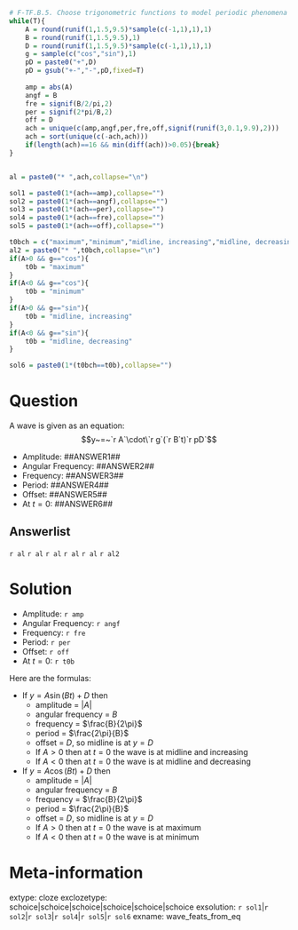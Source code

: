 ```r
# F-TF.B.5. Choose trigonometric functions to model periodic phenomena with specified amplitude, frequency, and midline.
while(T){
    A = round(runif(1,1.5,9.5)*sample(c(-1,1),1),1)
    B = round(runif(1,1.5,9.5),1)
    D = round(runif(1,1.5,9.5)*sample(c(-1,1),1),1)
    g = sample(c("cos","sin"),1)
    pD = paste0("+",D)
    pD = gsub("+-","-",pD,fixed=T)
    
    amp = abs(A)
    angf = B
    fre = signif(B/2/pi,2)
    per = signif(2*pi/B,2)
    off = D
    ach = unique(c(amp,angf,per,fre,off,signif(runif(3,0.1,9.9),2)))
    ach = sort(unique(c(-ach,ach)))
    if(length(ach)==16 && min(diff(ach))>0.05){break}
}


al = paste0("* ",ach,collapse="\n")

sol1 = paste0(1*(ach==amp),collapse="")
sol2 = paste0(1*(ach==angf),collapse="")
sol3 = paste0(1*(ach==per),collapse="")
sol4 = paste0(1*(ach==fre),collapse="")
sol5 = paste0(1*(ach==off),collapse="")

t0bch = c("maximum","minimum","midline, increasing","midline, decreasing")
al2 = paste0("* ",t0bch,collapse="\n")
if(A>0 && g=="cos"){
    t0b = "maximum"
}
if(A<0 && g=="cos"){
    t0b = "minimum"
}
if(A>0 && g=="sin"){
    t0b = "midline, increasing"
}
if(A<0 && g=="sin"){
    t0b = "midline, decreasing"
}

sol6 = paste0(1*(t0bch==t0b),collapse="")

```

Question
========

A wave is given as an equation:
$$y~=~`r A`\cdot\`r g`(`r B`t)`r pD`$$

* Amplitude: ##ANSWER1##
* Angular Frequency: ##ANSWER2##
* Frequency: ##ANSWER3##
* Period: ##ANSWER4##
* Offset: ##ANSWER5##
* At $t=0$: ##ANSWER6##



Answerlist
--------

`r al`
`r al`
`r al`
`r al`
`r al`
`r al2`


Solution
========

* Amplitude: `r amp`
* Angular Frequency: `r angf`
* Frequency: `r fre`
* Period: `r per`
* Offset: `r off`
* At $t=0$: `r t0b`

Here are the formulas:

* If $y=A\sin(Bt)+D$ then
    * amplitude = $|A|$
    * angular frequency = $B$
    * frequency = $\frac{B}{2\pi}$
    * period = $\frac{2\pi}{B}$
    * offset = $D$, so midline is at $y=D$
    * If $A>0$ then at $t=0$ the wave is at midline and increasing
    * If $A<0$ then at $t=0$ the wave is at midline and decreasing
* If $y=A\cos(Bt)+D$ then
    * amplitude = $|A|$
    * angular frequency = $B$
    * frequency = $\frac{B}{2\pi}$
    * period = $\frac{2\pi}{B}$
    * offset = $D$, so midline is at $y=D$
    * If $A>0$ then at $t=0$ the wave is at maximum
    * If $A<0$ then at $t=0$ the wave is at minimum



Meta-information
============
extype: cloze
exclozetype: schoice|schoice|schoice|schoice|schoice|schoice
exsolution: `r sol1`|`r sol2`|`r sol3`|`r sol4`|`r sol5`|`r sol6`
exname: wave_feats_from_eq
